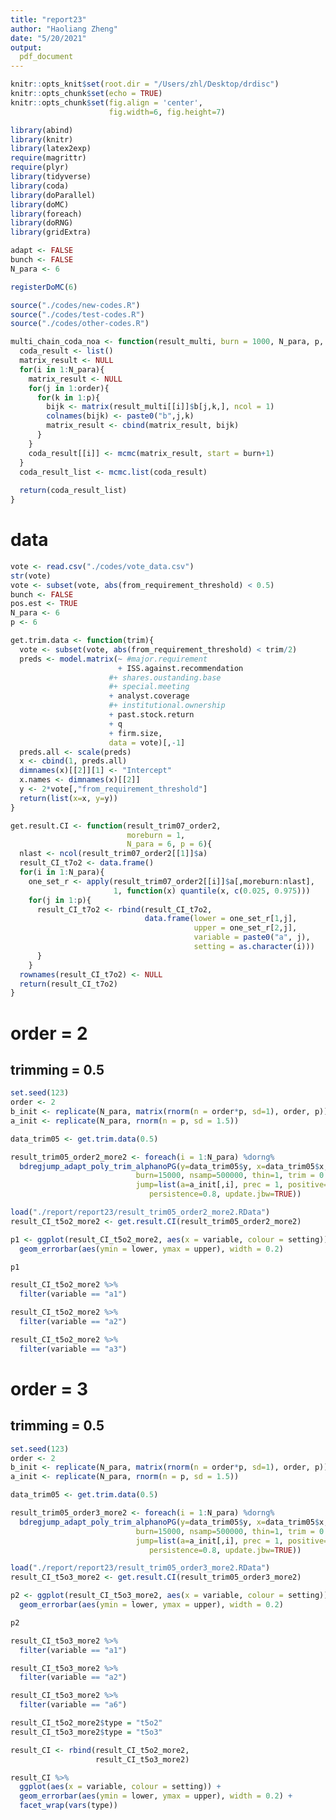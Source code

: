 ```yaml
---
title: "report23"
author: "Haoliang Zheng"
date: "5/20/2021"
output:
  pdf_document
---
```


```r
knitr::opts_knit$set(root.dir = "/Users/zhl/Desktop/drdisc")
knitr::opts_chunk$set(echo = TRUE)
knitr::opts_chunk$set(fig.align = 'center', 
                      fig.width=6, fig.height=7)

library(abind)
library(knitr)
library(latex2exp)
require(magrittr)
require(plyr)
library(tidyverse)
library(coda)
library(doParallel)
library(doMC) 
library(foreach)
library(doRNG)
library(gridExtra)

adapt <- FALSE
bunch <- FALSE
N_para <- 6

registerDoMC(6)
```


```r
source("./codes/new-codes.R")
source("./codes/test-codes.R")
source("./codes/other-codes.R")

multi_chain_coda_noa <- function(result_multi, burn = 1000, N_para, p, order){
  coda_result <- list()
  matrix_result <- NULL
  for(i in 1:N_para){
    matrix_result <- NULL
    for(j in 1:order){
      for(k in 1:p){
        bijk <- matrix(result_multi[[i]]$b[j,k,], ncol = 1)
        colnames(bijk) <- paste0("b",j,k)
        matrix_result <- cbind(matrix_result, bijk)
      }
    }
    coda_result[[i]] <- mcmc(matrix_result, start = burn+1)
  }
  coda_result_list <- mcmc.list(coda_result)
  
  return(coda_result_list)
}
```

# data

```r
vote <- read.csv("./codes/vote_data.csv")
str(vote)
vote <- subset(vote, abs(from_requirement_threshold) < 0.5)
bunch <- FALSE
pos.est <- TRUE
N_para <- 6
p <- 6
```


```r
get.trim.data <- function(trim){
  vote <- subset(vote, abs(from_requirement_threshold) < trim/2)
  preds <- model.matrix(~ #major.requirement 
                        + ISS.against.recommendation 
                      #+ shares.oustanding.base 
                      #+ special.meeting 
                      + analyst.coverage 
                      #+ institutional.ownership 
                      + past.stock.return 
                      + q 
                      + firm.size, 
                      data = vote)[,-1]
  preds.all <- scale(preds)
  x <- cbind(1, preds.all)
  dimnames(x)[[2]][1] <- "Intercept"
  x.names <- dimnames(x)[[2]]
  y <- 2*vote[,"from_requirement_threshold"]
  return(list(x=x, y=y))
}

get.result.CI <- function(result_trim07_order2,
                          moreburn = 1,
                          N_para = 6, p = 6){
  nlast <- ncol(result_trim07_order2[[1]]$a)
  result_CI_t7o2 <- data.frame()
  for(i in 1:N_para){
    one_set_r <- apply(result_trim07_order2[[i]]$a[,moreburn:nlast],
                       1, function(x) quantile(x, c(0.025, 0.975)))
    for(j in 1:p){
      result_CI_t7o2 <- rbind(result_CI_t7o2,
                              data.frame(lower = one_set_r[1,j],
                                         upper = one_set_r[2,j],
                                         variable = paste0("a", j),
                                         setting = as.character(i)))
      }
    }
  rownames(result_CI_t7o2) <- NULL
  return(result_CI_t7o2)
}
```

# order = 2

## trimming = 0.5

```r
set.seed(123)
order <- 2
b_init <- replicate(N_para, matrix(rnorm(n = order*p, sd=1), order, p))
a_init <- replicate(N_para, rnorm(n = p, sd = 1.5))

data_trim05 <- get.trim.data(0.5)
```


```r
result_trim05_order2_more2 <- foreach(i = 1:N_para) %dorng%
  bdregjump_adapt_poly_trim_alphanoPG(y=data_trim05$y, x=data_trim05$x, b=b_init[,,i],
                            burn=15000, nsamp=500000, thin=1, trim = 0.5, order = 2,
                            jump=list(a=a_init[,i], prec = 1, positive=pos.est,
                               persistence=0.8, update.jbw=TRUE))
```


```r
load("./report/report23/result_trim05_order2_more2.RData")
result_CI_t5o2_more2 <- get.result.CI(result_trim05_order2_more2)

p1 <- ggplot(result_CI_t5o2_more2, aes(x = variable, colour = setting)) +
  geom_errorbar(aes(ymin = lower, ymax = upper), width = 0.2)

p1

result_CI_t5o2_more2 %>%
  filter(variable == "a1")

result_CI_t5o2_more2 %>%
  filter(variable == "a2")

result_CI_t5o2_more2 %>%
  filter(variable == "a3")
```


# order = 3

## trimming = 0.5

```r
set.seed(123)
order <- 2
b_init <- replicate(N_para, matrix(rnorm(n = order*p, sd=1), order, p))
a_init <- replicate(N_para, rnorm(n = p, sd = 1.5))

data_trim05 <- get.trim.data(0.5)
```

```r
result_trim05_order3_more2 <- foreach(i = 1:N_para) %dorng%
  bdregjump_adapt_poly_trim_alphanoPG(y=data_trim05$y, x=data_trim05$x, b=b_init[,,i],
                            burn=15000, nsamp=500000, thin=1, trim = 0.5, order = 3,
                            jump=list(a=a_init[,i], prec = 1, positive=pos.est,
                               persistence=0.8, update.jbw=TRUE))
```


```r
load("./report/report23/result_trim05_order3_more2.RData")
result_CI_t5o3_more2 <- get.result.CI(result_trim05_order3_more2)

p2 <- ggplot(result_CI_t5o3_more2, aes(x = variable, colour = setting)) +
  geom_errorbar(aes(ymin = lower, ymax = upper), width = 0.2)

p2

result_CI_t5o3_more2 %>%
  filter(variable == "a1")

result_CI_t5o3_more2 %>%
  filter(variable == "a2")

result_CI_t5o3_more2 %>%
  filter(variable == "a6")
```


```r
result_CI_t5o2_more2$type = "t5o2"
result_CI_t5o3_more2$type = "t5o3"

result_CI <- rbind(result_CI_t5o2_more2,
                   result_CI_t5o3_more2)

result_CI %>%
  ggplot(aes(x = variable, colour = setting)) +
  geom_errorbar(aes(ymin = lower, ymax = upper), width = 0.2) +
  facet_wrap(vars(type))
```

